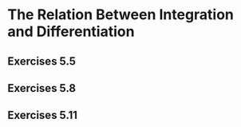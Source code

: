 # The Relation Between Integration and Differentiation

## Exercises 5.5 {#exrVI5.5}

## Exercises 5.8 {#exrVI5.8}

## Exercises 5.11 {#exrVI5.11}


